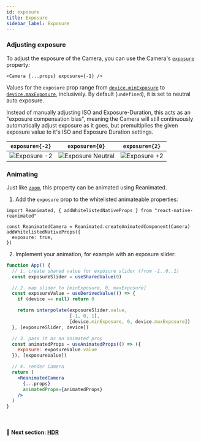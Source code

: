 ```yaml
---
id: exposure
title: Exposure
sidebar_label: Exposure
---
```


### Adjusting exposure

To adjust the exposure of the Camera, you can use the Camera's [`exposure`](/docs/api/interfaces/CameraProps#exposure) property:

```tsx
<Camera {...props} exposure={-1} />
```

Values for the `exposure` prop range from [`device.minExposure`](/docs/api/interfaces/CameraDevice#minexposure) to [`device.maxExposure`](/docs/api/interfaces/CameraDevice#maxexposure), inclusively. By default (`undefined`), it is set to neutral auto exposure.

Instead of manually adjusting ISO and Exposure-Duration, this acts as an "exposure compensation bias", meaning the Camera will still continuously automatically adjust exposure as it goes, but premultiplies the given exposure value to it's ISO and Exposure Duration settings.

|              `exposure={-2}`               |                  `exposure={0}`                 |               `exposure={2}`               |
|--------------------------------------------|-------------------------------------------------|--------------------------------------------|
| ![Exposure -2](/img/exposure-negative.jpg) | ![Exposure Neutral](/img/exposure-neutral.jpg)  |   ![Exposure +2](/img/exposure-plus.jpg)   |

### Animating

Just like [`zoom`](zooming), this property can be animated using Reanimated.

1. Add the `exposure` prop to the whitelisted animateable properties:

  ```tsx
  import Reanimated, { addWhitelistedNativeProps } from "react-native-reanimated"

  const ReanimatedCamera = Reanimated.createAnimatedComponent(Camera)
  addWhitelistedNativeProps({
    exposure: true,
  })
  ```

2. Implement your animation, for example with an exposure slider:

  ```jsx
  function App() {
    // 1. create shared value for exposure slider (from -1..0..1)
    const exposureSlider = useSharedValue(0)

    // 2. map slider to [minExposure, 0, maxExposure]
    const exposureValue = useDerivedValue(() => {
      if (device == null) return 0

      return interpolate(exposureSlider.value,
                         [-1, 0, 1],
                         [device.minExposure, 0, device.maxExposure])
    }, [exposureSlider, device])

    // 3. pass it as an animated prop
    const animatedProps = useAnimatedProps(() => ({
      exposure: exposureValue.value
    }), [exposureValue])

    // 4. render Camera
    return (
      <ReanimatedCamera
        {...props}
        animatedProps={animatedProps}
      />
    )
  }
  ```

<br />

#### 🚀 Next section: [HDR](hdr)
